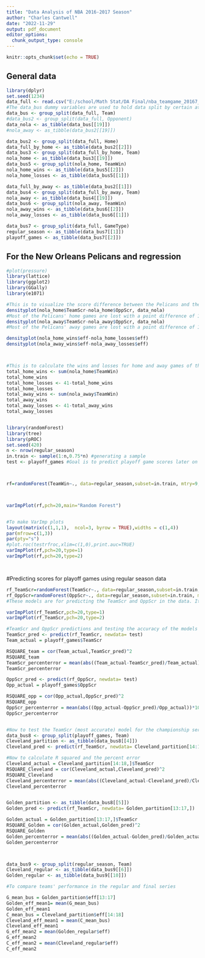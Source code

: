 ---
title: "Data Analysis of NBA 2016-2017 Season"
author: "Charles Cantwell"
date: "2022-11-29"
output: pdf_document
editor_options: 
  chunk_output_type: console
---

```{r setup, include=FALSE}
knitr::opts_chunk$set(echo = TRUE)
```


## General data
```{r , echo=TRUE,warning=FALSE,message=FALSE, eval=TRUE}

library(dplyr)
set.seed(1234) 
data_full <- read.csv("E:/school/Math Stat/DA Final/nba_teamgame_20167_orig.csv")
#The data_bus dummy variables are used to hold data split by certain attributes. the bus is then used then converted to a table / data frame format for functions to work and ease of use. Each bus is essentially stemmed from a tree of various attributes I am coding for such as the Team variable, Home vs Away etc.
data_bus <- group_split(data_full, Team)
#data_bus2 <- group_split(data_full, Opponent)
data_nola <- as_tibble(data_bus[[19]])
#nola_away <- as_tibble(data_bus2[[19]])

data_bus2 <- group_split(data_full, Home)
data_full_by_home <- as_tibble(data_bus2[[2]])
data_bus3 <- group_split(data_full_by_home, Team)
nola_home <- as_tibble(data_bus3[[19]])
data_bus5 <- group_split(nola_home, TeamWin)
nola_home_wins <- as_tibble(data_bus5[[2]])
nola_home_losses <- as_tibble(data_bus5[[1]])

data_full_by_away <- as_tibble(data_bus2[[1]])
data_bus4 <- group_split(data_full_by_away, Team)
nola_away <- as_tibble(data_bus4[[19]])
data_bus6 <- group_split(nola_away, TeamWin)
nola_away_wins <- as_tibble(data_bus6[[2]])
nola_away_losses <- as_tibble(data_bus6[[1]])

data_bus7 <- group_split(data_full, GameType)
regular_season <- as_tibble(data_bus7[[1]])
playoff_games <- as_tibble(data_bus7[[2]])
```

## For the New Orleans Pelicans and regression

```{r , echo=TRUE,warning=FALSE,message=FALSE, eval=TRUE}
#plot(pressure)
library(lattice)
library(ggplot2)
library(GGally)
library(e1071)

#This is to visualize the score difference between the Pelicans and the opposing team.
densityplot(nola_home$TeamScr-nola_home$OppScr, data_nola)
#Most of the Pelicans' home games are lost with a point difference of 15 to 0 points.
densityplot(nola_away$TeamScr-nola_away$OppScr, data_nola)
#Most of the Pelicans' away games are lost with a point difference of 15 to 0 points, with the difference in this distribution being centered farther left from the mean

densityplot(nola_home_wins$eff-nola_home_losses$eff)
densityplot(nola_away_wins$eff-nola_away_losses$eff)



#This is to calculate the wins and losses for home and away games of the Pelicans
total_home_wins <- sum(nola_home$TeamWin)
total_home_wins
total_home_losses <- 41-total_home_wins
total_home_losses
total_away_wins <- sum(nola_away$TeamWin)
total_away_wins
total_away_losses <- 41-total_away_wins
total_away_losses


library(randomForest)
library(tree)
library(pROC)
set.seed(420)
n <- nrow(regular_season)
in.train <- sample(1:n,0.75*n) #generating a sample
test <- playoff_games #Goal is to predict playoff game scores later on



rf=randomForest(TeamWin~., data=regular_season,subset=in.train, mtry=9,ntree=500,importance=TRUE)



varImpPlot(rf,pch=20,main="Random Forest")


#To make VarImp plots 
layout(matrix(c(1,1,1),  ncol=3, byrow = TRUE),widths = c(1,4))
par(mfrow=c(1,3))
par(pty="s")
#plot.roc(testrfroc,xlim=c(1,0),print.auc=TRUE)
varImpPlot(rf,pch=20,type=1)
varImpPlot(rf,pch=20,type=2)




```


#Predicting scores for playoff games using regular season data
```{r , echo=TRUE,warning=FALSE,message=FALSE, eval=TRUE}
rf_TeamScr=randomForest(TeamScr~., data=regular_season,subset=in.train, mtry=9,ntree=500,importance=TRUE)
rf_OppScr=randomForest(OppScr~., data=regular_season,subset=in.train, mtry=9,ntree=500,importance=TRUE)
#These models are for predicting the TeamScr and OppScr in the data. It is obvious that the TeamScr model is more accurate since OppScr uses the other team's data to predict it's own score.

varImpPlot(rf_TeamScr,pch=20,type=1)
varImpPlot(rf_TeamScr,pch=20,type=2)

#TeamScr and OppScr predictions and testing the accuracy of the models 
TeamScr_pred <- predict(rf_TeamScr, newdata= test)
Team_actual = playoff_games$TeamScr

RSQUARE_team = cor(Team_actual,TeamScr_pred)^2
RSQUARE_team
TeamScr_percenterror = mean(abs((Team_actual-TeamScr_pred)/Team_actual))*100
TeamScr_percenterror

OppScr_pred <- predict(rf_OppScr, newdata= test)
Opp_actual = playoff_games$OppScr

RSQUARE_opp = cor(Opp_actual,OppScr_pred)^2
RSQUARE_opp
OppScr_percenterror = mean(abs((Opp_actual-OppScr_pred)/Opp_actual))*100
OppScr_percenterror


#Now to test the TeamScr (most accurate) model for the championship series
data_bus8 <- group_split(playoff_games, Team)
Cleveland_partition <- as_tibble(data_bus8[[4]])
Cleveland_pred <- predict(rf_TeamScr, newdata= Cleveland_partition[14:18,])

#Now to calculate R squared and the percent error
Cleveland_actual = Cleveland_partition[14:18,]$TeamScr
RSQUARE_Cleveland = cor(Cleveland_actual,Cleveland_pred)^2
RSQUARE_Cleveland
Cleveland_percenterror = mean(abs((Cleveland_actual-Cleveland_pred)/Cleveland_actual))*100
Cleveland_percenterror


Golden_partition <- as_tibble(data_bus8[[5]])
Golden_pred <- predict(rf_TeamScr, newdata= Golden_partition[13:17,])

Golden_actual = Golden_partition[13:17,]$TeamScr
RSQUARE_Golden = cor(Golden_actual,Golden_pred)^2
RSQUARE_Golden
Golden_percenterror = mean(abs((Golden_actual-Golden_pred)/Golden_actual))*100
Golden_percenterror



data_bus9 <- group_split(regular_season, Team)
Cleveland_regular <- as_tibble(data_bus9[[6]])
Golden_regular <- as_tibble(data_bus9[[10]])

#To compare teams' performance in the regular and final series

G_mean_bus = Golden_partition$eff[13:17]
Golden_eff_mean1= mean(G_mean_bus)
Golden_eff_mean1
C_mean_bus = Cleveland_partition$eff[14:18]
Cleveland_eff_mean1 = mean(C_mean_bus)
Cleveland_eff_mean1
G_eff_mean2 = mean(Golden_regular$eff)
G_eff_mean2
C_eff_mean2 = mean(Cleveland_regular$eff)
C_eff_mean2
```